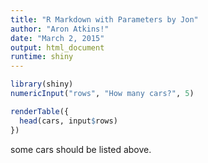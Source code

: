 ```yaml
---
title: "R Markdown with Parameters by Jon"
author: "Aron Atkins!"
date: "March 2, 2015"
output: html_document
runtime: shiny
---
```


```r
library(shiny)
numericInput("rows", "How many cars?", 5)

renderTable({
  head(cars, input$rows)
})
```

some cars should be listed above.
